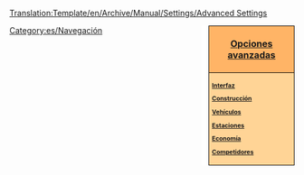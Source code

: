 <noinclude>[[Translation:Template/en/Archive/Manual/Settings/Advanced Settings]]</noinclude><noinclude></noinclude><div style="float:right; padding-left:12px; background:#ffffff;">
<div style="width:140px; border:1px solid #000000; background:#ffb466; padding:5px; -moz-border-radius-topleft:5px; -moz-border-radius-topright:5px; font-size: 12pt;">
<center><strong><font size="3">[[es/Archive/Manual/Settings/Opciones avanzadas|Opciones avanzadas]]</font></strong></center>
</div>
<div style="width:140px;  border:1px solid black; border-top-width: 0px; background:#ffd496; padding:5px; -moz-border-radius-bottomleft:5px; -moz-border-radius-bottomright:8px; font-size: 8pt;">
<strong>
[[es/Archive/Manual/Settings/Opciones avanzadas/Interfaz|Interfaz]]

[[es/Archive/Manual/Settings/Opciones avanzadas/Construcción|Construcción]]

[[es/Archive/Manual/Settings/Opciones avanzadas/Vehículos|Vehículos]]

[[es/Archive/Manual/Settings/Opciones avanzadas/Estaciones|Estaciones]]

[[es/Archive/Manual/Settings/Opciones avanzadas/Economía|Economía]]

[[es/Archive/Manual/Settings/Opciones avanzadas/Competidores|Competidores]]
</strong>
</div>
</div><noinclude>

[[Category:es/Navegación]]
</noinclude>